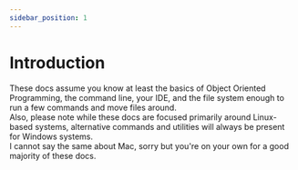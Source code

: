 ```yaml
---
sidebar_position: 1
---
```


# Introduction

These docs assume you know at least the basics of Object Oriented Programming, the command line, 
your IDE, and the file system enough to run a few commands and move files around.\
Also, please note while these docs are focused primarily around Linux-based systems, alternative 
commands and utilities will always be present for Windows systems.\
I cannot say the same about Mac, sorry but you're on your own for a good majority of these docs.
